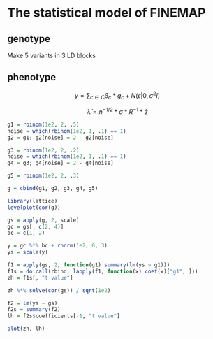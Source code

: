 # The statistical model of FINEMAP

## genotype

Make 5 variants in 3 LD blocks

## phenotype

$$y = \sum_{c \in C}\beta_c*g_c + N(\epsilon|0, \sigma^2I)$$

$$\hat{\lambda} = n^{-1/2} * \sigma * R^{-1} * \hat{z}$$

```r
g1 = rbinom(1e2, 2, .5)
noise = which(rbinom(1e2, 1, .1) == 1)
g2 = g1; g2[noise] = 2 - g2[noise]

g3 = rbinom(1e2, 2, .2)
noise = which(rbinom(1e2, 1, .1) == 1)
g4 = g3; g4[noise] = 2 - g4[noise]

g5 = rbinom(1e2, 2, .3)

g = cbind(g1, g2, g3, g4, g5)

library(lattice)
levelplot(cor(g))

gs = apply(g, 2, scale)
gc = gs[, c(2, 4)]
bc = c(1, 2)

y = gc %*% bc + rnorm(1e2, 0, 3)
ys = scale(y)

f1 = apply(gs, 2, function(g1) summary(lm(ys ~ g1)))
f1s = do.call(rbind, lapply(f1, function(x) coef(x)["g1", ]))
zh = f1s[, "t value"]

zh %*% solve(cor(gs)) / sqrt(1e2)

f2 = lm(ys ~ gs)
f2s = summary(f2)
lh = f2s$coefficients[-1, "t value"]

plot(zh, lh)
```

